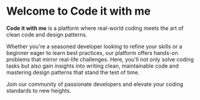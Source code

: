 
# Welcome to Code it with me

**Code it with me** is a platform where real-world coding meets the art of clean code and design patterns. 

Whether you're a seasoned developer looking to refine your skills or a beginner eager to learn best practices, our platform offers hands-on problems that mirror real-life challenges. Here, you'll not only solve coding tasks but also gain insights into writing clean, maintainable code and mastering design patterns that stand the test of time. 

Join our community of passionate developers and elevate your coding standards to new heights.

<br />
<Cards>
  <Card title="Clean Code" href="/clean_code" />
</Cards>